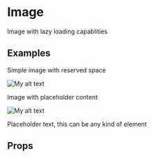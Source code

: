 
<Meta title="3. Components|Image" component={Image} />

# Image

Image with lazy loading capablities

## Examples

Simple image with reserved space

<Preview>
    <Story name="Default">
        <ThemeProvider>
            <Image
                src="https://github.com/mintuz.png"
                alt="My alt text"
                loading="lazy"
            />
        </ThemeProvider>
    </Story>
</Preview>

Image with placeholder content

<Preview>
    <Story name="With placeholder content">
        <ThemeProvider>
            <Image
                src="https://github.com/mintuz.png"
                alt="My alt text"
                loading="lazy"
            >
                <p>Placeholder text, this can be any kind of element</p>
            </Image>
        </ThemeProvider>
    </Story>
</Preview>

## Props

<Props of={Image} />
